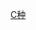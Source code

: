 {{noteTA
|1=种
}}
{{Catnav|頁面分類|...|系譜學|姓氏|中文姓氏|單姓}}
{{catmore|种姓 (姓氏)}}
{{CategoryTOC}}

[[Category:漢姓|C种]]